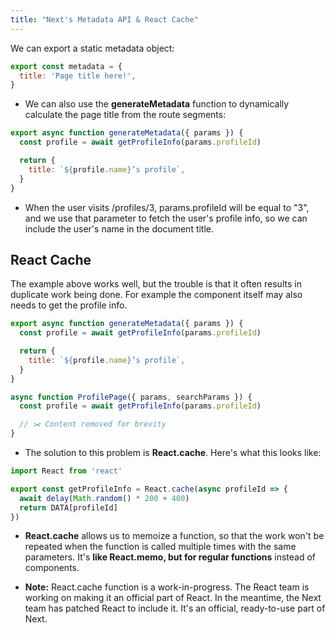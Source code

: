 ```yaml
---
title: "Next's Metadata API & React Cache"
---
```


We can export a static metadata object:

```jsx
export const metadata = {
  title: 'Page title here!',
}
```

- We can also use the **generateMetadata** function to dynamically calculate the page title from the route segments:

```jsx
export async function generateMetadata({ params }) {
  const profile = await getProfileInfo(params.profileId)

  return {
    title: `${profile.name}’s profile`,
  }
}
```

- When the user visits /profiles/3, params.profileId will be equal to "3", and we use that parameter to fetch the user's profile info, so we can include the user's name in the document title.

## React Cache

The example above works well, but the trouble is that it often results in duplicate work being done. For example the component itself may also needs to get the profile info.

```jsx
export async function generateMetadata({ params }) {
  const profile = await getProfileInfo(params.profileId)

  return {
    title: `${profile.name}’s profile`,
  }
}

async function ProfilePage({ params, searchParams }) {
  const profile = await getProfileInfo(params.profileId)

  // ✂️ Content removed for brevity
}
```

- The solution to this problem is **React.cache**.
  Here's what this looks like:

```jsx
import React from 'react'

export const getProfileInfo = React.cache(async profileId => {
  await delay(Math.random() * 200 + 400)
  return DATA[profileId]
})
```

- **React.cache** allows us to memoize a function, so that the work won't be repeated when the function is called multiple times with the same parameters. It's **like React.memo, but for regular functions** instead of components.

- **Note:** React.cache function is a work-in-progress. The React team is working on making it an official part of React. In the meantime, the Next team has patched React to include it. It's an official, ready-to-use part of Next.
